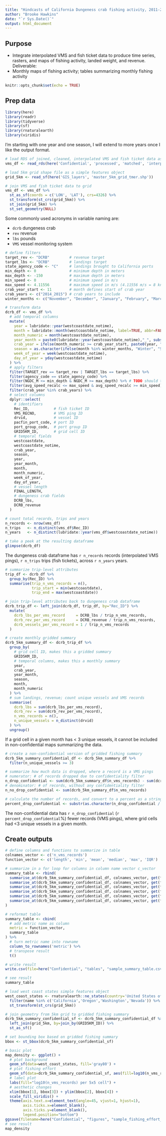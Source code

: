 ```yaml
---
title: "Hindcasts of California Dungeness crab fishing activity, 2011-2023"
author: "Brooke Hawkins"
date: "`r Sys.Date()`"
output: html_document
---
```


## Purpose
* Integrate interpolated VMS and fish ticket data to produce time series, rasters, and maps of fishing activity, landed weight, and revenue.
Deliverable:
* Monthly maps of fishing activity; tables summarizing monthly fishing activity

```r
knitr::opts_chunk$set(echo = TRUE)
```

## Prep data

```r
library(here)
library(readr)
library(tidyverse)
library(sf)
library(rnaturalearth)
library(viridis)
```

I'm starting with one year and one season, I will extend to more years once I like the output format.

```r
# load RDS of joined, cleaned, interpolated VMS and fish ticket data as a dataframe
vms_df <- read_rds(here('Confidential', 'processed', 'matched', 'interpolation', '2014_interpolated.rds'))

# load 5km grid shape file as a simple features object
grid_5km <- read_sf(here('GIS_layers', 'master_5km_grid_tmer.shp'))

# join VMS and fish ticket data to grid
vms_df <- vms_df %>%
  st_as_sf(coords = c('LON', 'LAT'), crs=4326) %>%
  st_transform(st_crs(grid_5km)) %>%
  st_join(grid_5km) %>%
  st_set_geometry(NULL)
```

Some commonly used acronyms in variable naming are:

* `dcrb` dungeness crab
* `rev` revenue
* `lbs` pounds
* `VMS` vessel monitoring system

```r
# define filters
target_rev <- "DCRB"         # revenue target
target_lbs <- "DCRB"         # landings target
state_agency_code <- "C"     # landings brought to California ports
min_depth <- 0               # minimum depth in meters
max_depth <- -150            # maximum depth in meters
min_speed <- 0               # minimum speed in m/s
max_speed <- 4.11556         # maximum speed in m/s (4.11556 m/s = 8 knots)
crab_year_start <- 11        # month defines start of crab year
crab_years <- c("2014_2015") # crab years to include
winter_months <- c("November", "December", "January", "February", "March") # determine Winter or Spring-Summer season

# transform data
dcrb_df <- vms_df %>%
  # add temporal columns
  mutate(
    year = lubridate::year(westcoastdate_notime),
    month = lubridate::month(westcoastdate_notime, label=TRUE, abbr=FALSE),
    month_numeric = month(westcoastdate_notime),
    year_month = paste0(lubridate::year(westcoastdate_notime),"_", substr(lubridate::ymd(westcoastdate_notime), 6, 7)),
    crab_year = ifelse(month_numeric >= crab_year_start, paste0(year, "_", 1+year), paste0(year-1, "_", year)),
    season = as.character(ifelse(month %in% winter_months, "Winter", "Spring-Summer")),
    week_of_year = week(westcoastdate_notime),
    day_of_year = yday(westcoastdate_notime)
  ) %>%
  # apply filters
  filter(TARGET_rev == target_rev | TARGET_lbs == target_lbs) %>%
  filter(agency_code == state_agency_code) %>%
  filter(NGDC_M <= min_depth & NGDC_M >= max_depth) %>% # TODO should this be for WM_NGDC_M instead?
  filter(avg_speed_recalc <= max_speed & avg_speed_recalc >= min_speed) %>% 
  filter(crab_year %in% crab_years) %>%
  # select columns
  dplyr::select(
    # identifiers
    Rec_ID,           # fish ticket ID
    VMS_RECNO,        # VMS ping ID
    drvid,            # vessel ID
    pacfin_port_code, # port ID
    port_group_code,  # port group ID
    GRID5KM_ID,       # grid cell ID
    # temporal fields
    westcoastdate,
    westcoastdate_notime,
    crab_year, 
    season,
    year,
    year_month,
    month, 
    month_numeric,
    week_of_year,
    day_of_year,
    # vessel length
    FINAL_LENGTH,
    # dungeness crab fields
    DCRB_lbs,
    DCRB_revenue
  )

# count total records, trips and years
n_records <- nrow(vms_df)
n_trips   <- n_distinct(vms_df$Rec_ID)
n_years   <- n_distinct(lubridate::year(vms_df$westcoastdate_notime))

# take a peek at the resulting dataframe
glimpse(dcrb_df)
```

The dungeness crab dataframe has `r n_records` records (interpolated VMS pings), `r n_trips` trips (fish tickets), across `r n_years` years.

```r
# summarize trip-level attributes
trip_df <- dcrb_df %>%
  group_by(Rec_ID) %>%
  summarise(trip_n_vms_records = n(),
            trip_start = min(westcoastdate),
            trip_end = max(westcoastdate))

# join trip-level attributes back to dungeness crab dataframe
dcrb_trip_df <- left_join(dcrb_df, trip_df, by="Rec_ID") %>%
  mutate(
    dcrb_lbs_per_vms_record     = DCRB_lbs / trip_n_vms_records,
    dcrb_rev_per_vms_record     = DCRB_revenue / trip_n_vms_records,
    dcrb_vessels_per_vms_record = 1 / trip_n_vms_records
  )

# create monthly gridded summary
dcrb_5km_summary_df <- dcrb_trip_df %>%
  group_by(
    # grid cell ID, makes this a gridded summary
    GRID5KM_ID,
    # temporal columns, makes this a monthly summary
    year,
    crab_year,
    year_month,
    season,
    month,
    month_numeric
  ) %>%
  # sum landings, revenue; count unique vessels and VMS records
  summarise(
    dcrb_lbs = sum(dcrb_lbs_per_vms_record),
    dcrb_rev = sum(dcrb_rev_per_vms_record),
    n_vms_records = n(),
    n_unique_vessels = n_distinct(drvid)
  ) %>% 
  ungroup()
```

If a grid cell in a given month has < 3 unique vessels, it cannot be included in non-confidential maps summarizing the data.

```r
# create a non-confidential version of gridded fishing summary
dcrb_5km_summary_confidential_df <- dcrb_5km_summary_df %>%
  filter(n_unique_vessels >= 3)

# summarize how much data is dropped, where a record is a VMS pings
# numerator: # of records dropped due to confidentiality filter
n_drop_confidential <- sum(dcrb_5km_summary_df$n_vms_records) - sum(dcrb_5km_summary_confidential_df$n_vms_records)
# denominator: # of records, without any confidentiality filter
n_no_drop_confidential <- sum(dcrb_5km_summary_df$n_vms_records)

# calculate the number of records, and convert to a percent as a string
percent_drop_confidential <- substr(as.character(n_drop_confidential / n_no_drop_confidential * 100), 1, 5)
```

The non-confidential data has `r n_drop_confidential` (`r percent_drop_confidential`%) fewer records (VMS pings), where grid cells had <3 unique vessels in a given month.

## Create outputs

```r
# define columns and functions to summarize in table
colnames_vector <- c('n_vms_records')
function_vector <- c('length', 'min', 'mean', 'median', 'max', 'IQR')

# summarize in a for loop for columns in column name vector c_vector
summary_table <- rbind(
  summarise_at(dcrb_5km_summary_confidential_df, colnames_vector, get(function_vector[1])),
  summarise_at(dcrb_5km_summary_confidential_df, colnames_vector, get(function_vector[2])),
  summarise_at(dcrb_5km_summary_confidential_df, colnames_vector, get(function_vector[3])),
  summarise_at(dcrb_5km_summary_confidential_df, colnames_vector, get(function_vector[4])),
  summarise_at(dcrb_5km_summary_confidential_df, colnames_vector, get(function_vector[5])),
  summarise_at(dcrb_5km_summary_confidential_df, colnames_vector, get(function_vector[6]))
)

# reformat table
summary_table <- cbind(
  # add metric name as column
  metric = function_vector,
  summary_table
) %>% 
  # turn metric name into rowname
  column_to_rownames('metric') %>%
  # transpose result
  t()

# write result
write.csv(file=here("Confidential", "tables", "sample_summary_table.csv"), x=summary_table)

# see result
summary_table
```

```r
# load west coast states simple features object
west_coast_states <- rnaturalearth::ne_states(country='United States of America', returnclass='sf') %>% 
  filter(name %in% c('California','Oregon','Washington','Nevada')) %>% 
  st_transform(st_crs(grid_5km))

# join geometry from 5km grid to gridded fishing summary
dcrb_5km_summary_confidential_sf <- dcrb_5km_summary_confidential_df %>%
  left_join(grid_5km, by=join_by(GRID5KM_ID)) %>%
  st_as_sf()

# set bounding box based on gridded fishing summary
bbox <- st_bbox(dcrb_5km_summary_confidential_sf)

# basic plot
map_density <- ggplot() +
  # plot background
  geom_sf(data=west_coast_states, fill='gray80') +
  # plot fishing effort
  geom_sf(data=dcrb_5km_summary_confidential_sf, aes(fill=log10(n_vms_records))) +
  # label plot
  labs(fill="log10(n_vms_records) per 5x5 cell") +
  # aesthetic changes
  xlim(bbox[1], bbox[3]) + ylim(bbox[2], bbox[4]) +
  scale_fill_viridis() +
  theme(axis.text.x=element_text(angle=45, vjust=1, hjust=1),
        axis.ticks.x=element_blank(),
        axis.ticks.y=element_blank(),
        legend.position="bottom")
ggsave(filename=here("Confidential", "figures", "sample_fishing_effort_map.png"))
# see result
map_density
```
